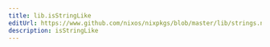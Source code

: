 ```yaml
---
title: lib.isStringLike
editUrl: https://www.github.com/nixos/nixpkgs/blob/master/lib/strings.nix#L916C18
description: isStringLike
---
```




<LinkCard
    title="Contribute Now!"
    description="API Documentation is done in our source code"
    href="https://www.github.com/nixos/nixpkgs/blob/master/lib/strings.nix#L916C18"
/>

